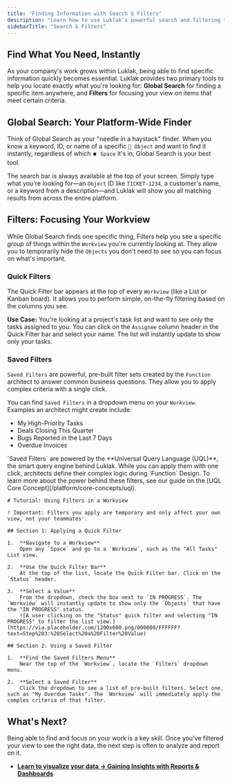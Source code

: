 ```yaml
---
title: "Finding Information with Search & Filters"
description: "Learn how to use Luklak's powerful search and filtering tools to instantly find any Object or narrow down your Workviews to see exactly what you need."
sidebarTitle: "Search & Filters"
---
```


## Find What You Need, Instantly

As your company's work grows within Luklak, being able to find specific information quickly becomes essential. Luklak provides two primary tools to help you locate exactly what you're looking for: **Global Search** for finding a specific item anywhere, and **Filters** for focusing your view on items that meet certain criteria.

## Global Search: Your Platform-Wide Finder

Think of Global Search as your "needle in a haystack" finder. When you know a keyword, ID, or name of a specific `🧊 Object` and want to find it instantly, regardless of which `⏹️ Space` it's in, Global Search is your best tool.

The search bar is always available at the top of your screen. Simply type what you're looking for—an `Object` ID like `TICKET-1234`, a customer's name, or a keyword from a description—and Luklak will show you all matching results from across the entire platform.

## Filters: Focusing Your Workview

While Global Search finds one specific thing, Filters help you see a specific _group_ of things within the `Workview` you're currently looking at. They allow you to temporarily hide the `Objects` you don't need to see so you can focus on what's important.

### Quick Filters

The Quick Filter bar appears at the top of every `Workview` (like a List or Kanban board). It allows you to perform simple, on-the-fly filtering based on the columns you see.

**Use Case:** You're looking at a project's task list and want to see only the tasks assigned to you. You can click on the `Assignee` column header in the Quick Filter bar and select your name. The list will instantly update to show only your tasks.

### Saved Filters

`Saved Filters` are powerful, pre-built filter sets created by the `Function` architect to answer common business questions. They allow you to apply complex criteria with a single click.

You can find `Saved Filters` in a dropdown menu on your `Workview`. Examples an architect might create include:

- My High-Priority Tasks
- Deals Closing This Quarter
- Bugs Reported in the Last 7 Days
- Overdue Invoices

<Info>
  `Saved Filters` are powered by the **Universal Query Language (UQL)**, the smart query engine behind Luklak. While you can apply them with one click, architects define their complex logic during `Function` Design. To learn more about the power behind these filters, see our guide on the [UQL Core Concept](/platform/core-concepts/uql).
</Info>

```guidejar
# Tutorial: Using Filters in a Workview

! Important: Filters you apply are temporary and only affect your own view, not your teammates'.

## Section 1: Applying a Quick Filter

1.  **Navigate to a Workview**
    Open any `Space` and go to a `Workview`, such as the "All Tasks" List view.

2.  **Use the Quick Filter Bar**
    At the top of the list, locate the Quick Filter bar. Click on the `Status` header.

3.  **Select a Value**
    From the dropdown, check the box next to `IN PROGRESS`. The `Workview` will instantly update to show only the `Objects` that have the "IN PROGRESS" status.
    ![A user clicking on the "Status" quick filter and selecting "IN PROGRESS" to filter the list view.](https://via.placeholder.com/1200x600.png/000000/FFFFFF?text=Step%203:%20Select%20a%20Filter%20Value)

## Section 2: Using a Saved Filter

1.  **Find the Saved Filters Menu**
    Near the top of the `Workview`, locate the `Filters` dropdown menu.

2.  **Select a Saved Filter**
    Click the dropdown to see a list of pre-built filters. Select one, such as "My Overdue Tasks". The `Workview` will immediately apply the complex criteria of that filter.
```

## What's Next?

Being able to find and focus on your work is a key skill. Once you've filtered your view to see the right data, the next step is often to analyze and report on it.

- [**Learn to visualize your data → Gaining Insights with Reports & Dashboards**](/en/02-platform/use-and-operate/reports-and-dashboards)
